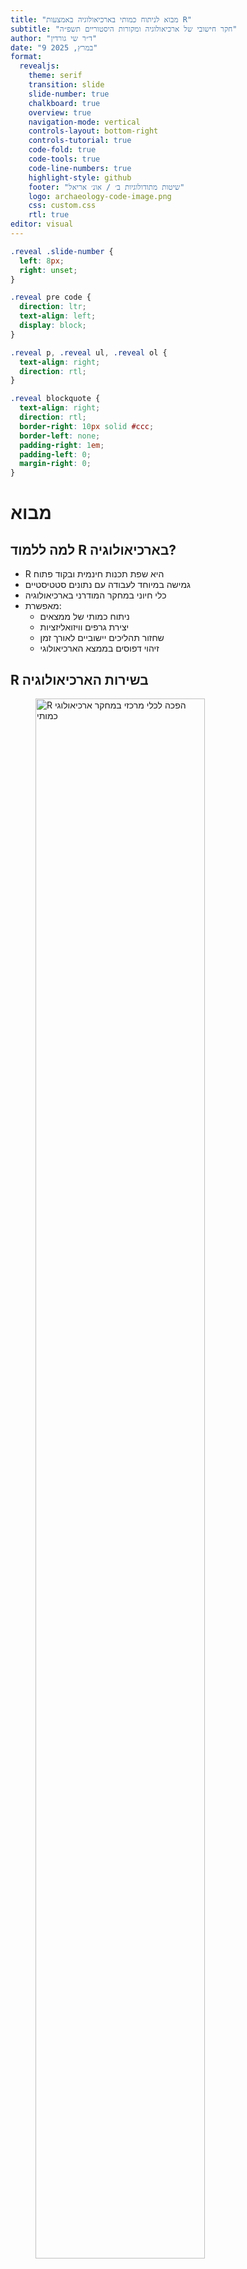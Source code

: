 ```yaml
---
title: "מבוא לניתוח כמותי בארכיאולוגיה באמצעות R"
subtitle: "חקר חישובי של ארכיאולוגיה ומקורות היסטוריים תשפ״ה"
author: "ד״ר שי גורדין"
date: "9 במרץ, 2025"
format:
  revealjs:
    theme: serif
    transition: slide
    slide-number: true
    chalkboard: true
    overview: true
    navigation-mode: vertical
    controls-layout: bottom-right
    controls-tutorial: true
    code-fold: true
    code-tools: true
    code-line-numbers: true
    highlight-style: github
    footer: "שיטות מתודולוגיות ב׳ / אונ׳ אריאל"
    logo: archaeology-code-image.png
    css: custom.css
    rtl: true
editor: visual
---
```


```css
.reveal .slide-number {
  left: 8px;
  right: unset;
}

.reveal pre code {
  direction: ltr;
  text-align: left;
  display: block;
}

.reveal p, .reveal ul, .reveal ol {
  text-align: right;
  direction: rtl;
}

.reveal blockquote {
  text-align: right;
  direction: rtl;
  border-right: 10px solid #ccc;
  border-left: none;
  padding-right: 1em;
  padding-left: 0;
  margin-right: 0;
}
```

# מבוא {.section}

## למה ללמוד R בארכיאולוגיה?

* R היא שפת תכנות חינמית ובקוד פתוח
* גמישה במיוחד לעבודה עם נתונים סטטיסטיים
* כלי חיוני במחקר המודרני בארכיאולוגיה
* מאפשרת:
  * ניתוח כמותי של ממצאים
  * יצירת גרפים וויזואליזציות
  * שחזור תהליכים יישוביים לאורך זמן
  * זיהוי דפוסים בממצא הארכיאולוגי

## R בשירות הארכיאולוגיה

![R הפכה לכלי מרכזי במחקר ארכיאולוגי כמותי](https://media.springernature.com/lw685/springer-static/image/art%3A10.1007%2Fs10816-019-09422-0/MediaObjects/10816_2019_9422_Fig1_HTML.png){fig-align="center" width="80%"}

## הקשר בין ארכיאולוגיה לסטטיסטיקה

> "רוב הארכיאולוגים התחילו ללמוד ארכיאולוגיה כי רצו להבין את דרכי החיים של אנשים מן העבר... רובם לא ציפו להפוך למומחים בסטטיסטיקה או בשיטות כמותיות."
>
> <span style="font-size: smaller;">— מתוך ספרם של פאוסט וספראי (2015)</span>

# התקנת R ו-RStudio {.section}

## התקנת R ו-RStudio

1. הורידו את R מאתר ה-CRAN: [https://cran.r-project.org/](https://cran.r-project.org/)
2. הורידו את RStudio מאתר: [https://rstudio.com/products/rstudio/download/](https://rstudio.com/products/rstudio/download/)

![](https://upload.wikimedia.org/wikipedia/commons/thumb/d/d0/RStudio_logo_flat.svg/1280px-RStudio_logo_flat.svg.png){fig-align="center" width="80%"}

## ממשק RStudio

![](https://rstudio.com/wp-content/uploads/2014/04/rstudio-workbench.png){fig-align="center" width="85%"}

* חלון עורך הקוד (שמאל עליון)
* קונסולה (שמאל תחתון)
* סביבת העבודה וההיסטוריה (ימין עליון)
* קבצים, גרפים, חבילות ועזרה (ימין תחתון)

# יסודות R לארכיאולוגים {.section}

## חישובים בסיסיים

```r
#| eval: false
#| echo: true

# חישוב גיל ממצא לפי פחמן 14
# נניח שהיחס C14/C12 הוא 0.65 מהיחס המקורי
age_in_years <- -8033 * log(0.65)
age_in_years

# חישוב שנת המקור (בהנחה שאנו בשנת 2025)
year_of_origin <- 2025 - age_in_years
year_of_origin
```

## משתנים ואובייקטים

```r
#| eval: false
#| echo: true

# יצירת וקטור של עומקי שכבות ארכיאולוגיות (במטרים)
depths <- c(0.5, 1.2, 1.8, 2.3, 3.0)

# יצירת וקטור של תיארוכים (לפני הספירה)
datings <- c(-1200, -900, -850, -720, -586)

# שמות התקופות המתאימות
periods <- c("ברזל 1", "ברזל 2א", "ברזל 2ב", "ברזל 2ג", "חורבן בית ראשון")

# יצירת טבלה של הנתונים
stratigraphy_data <- data.frame(
  depth = depths,
  dating = datings,
  period = periods
)

# הצגת הטבלה
stratigraphy_data
```

## פעולות על וקטורים

```r
#| eval: false
#| echo: true

# יצירת וקטור המייצג מספר חרסים מתקופות שונות
pottery_count <- c(45, 78, 134, 89, 23, 56)
periods <- c("ברונזה מאוחרת", "ברזל 1", "ברזל 2א", "ברזל 2ב", "פרסית", "הלניסטית")

# חישוב סך כל החרסים
total_sherds <- sum(pottery_count)
total_sherds

# חישוב ממוצע החרסים לתקופה
average_sherds <- mean(pottery_count)
average_sherds

# איתור התקופה עם מספר החרסים הגבוה ביותר
max_period_index <- which.max(pottery_count)
most_abundant_period <- periods[max_period_index]
most_abundant_period
```

## תנאים ופילטרים

```r
#| eval: false
#| echo: true

# נניח שיש לנו נתונים על אתרים ארכיאולוגיים
site_data <- data.frame(
  site_name = c("תל חצור", "תל לכיש", "תל מגידו", "תל דן", "תל באר שבע"),
  elevation = c(230, 270, 180, 200, 280),
  site_size = c(80, 30, 60, 20, 10),  # בדונמים
  has_fortifications = c(TRUE, TRUE, TRUE, FALSE, TRUE)
)

# מציאת אתרים בגובה מעל 200 מטר
high_elevation_sites <- site_data[site_data$elevation > 200, ]
high_elevation_sites$site_name

# מציאת אתרים גדולים (מעל 50 דונם) עם ביצורים
large_fortified_sites <- site_data[site_data$site_size > 50 & 
                                   site_data$has_fortifications == TRUE, ]
large_fortified_sites$site_name
```

## פונקציות בסיסיות

```r
#| eval: false
#| echo: true

# פונקציה לחישוב צפיפות ממצאים לפי שטח החפירה
calc_artifact_density <- function(artifact_count, excavation_area) {
  density <- artifact_count / excavation_area
  return(density)
}

# שימוש בפונקציה
pottery_count <- 450
excavation_area <- 25  # במ"ר
pottery_density <- calc_artifact_density(pottery_count, excavation_area)
pottery_density  # חרסים למ"ר
```

## יצירת גרפים בסיסיים

```r
#| eval: false
#| echo: true

# יצירת גרף מספר אתרים לפי תקופה
periods <- c("ברונזה תיכונה", "ברונזה מאוחרת", "ברזל 1", "ברזל 2", "פרסית", "הלניסטית")
sites_count <- c(65, 34, 78, 120, 60, 95)

# גרף עמודות בסיסי
barplot(sites_count, names.arg = periods, 
        main = "מספר אתרים לפי תקופה",
        col = "lightblue", las = 2)
```

## יצירת גרפים מתקדמים עם ggplot2

```r
#| eval: false
#| echo: true

# טעינת החבילה
library(ggplot2)

# יצירת נתונים לגרף
settlement_data <- data.frame(
  period = periods,
  sites = sites_count
)

# יצירת גרף עמודות מתקדם
ggplot(settlement_data, aes(x = period, y = sites, fill = period)) +
  geom_col() +
  labs(title = "מספר אתרים לפי תקופה",
       x = "תקופה", y = "מספר אתרים") +
  theme_minimal() +
  theme(axis.text.x = element_text(angle = 45, hjust = 1),
        plot.title = element_text(hjust = 0.5))
```

# בסיסי נתונים ארכיאולוגיים {.section}

## קריאת קבצי נתונים

```r
#| eval: false
#| echo: true

# קריאת קובץ CSV
sites_data <- read.csv("archaeological_sites.csv")

# הצגת המבנה של בסיס הנתונים
str(sites_data)

# הצגת הרשומות הראשונות
head(sites_data)
```

## דוגמה: ניתוח ממצאים מחפירה

```r
#| eval: false
#| echo: true

# יצירת נתונים לדוגמה - כלי חרס לפי שכבה וסוג
ceramics_data <- data.frame(
  stratum = rep(c("I", "II", "III", "IV", "V"), each = 4),
  period = rep(c("ברזל 2ב", "ברזל 2א", "ברזל 1", "ברונזה מאוחרת", "ברונזה תיכונה"), each = 4),
  vessel_type = rep(c("קערות", "פכים", "קנקנים", "פכיות"), times = 5),
  count = c(45, 30, 60, 12,    # שכבה I
            38, 25, 52, 8,     # שכבה II
            20, 15, 30, 5,     # שכבה III
            25, 20, 35, 7,     # שכבה IV
            30, 18, 40, 10)    # שכבה V
)

# סיכום הנתונים לפי תקופה
period_summary <- aggregate(count ~ period, data = ceramics_data, sum)
period_summary
```

## ויזואליזציה של ממצאים

```r
#| eval: false
#| echo: true

# יצירת גרף עם ggplot2
library(ggplot2)

# סידור התקופות בסדר כרונולוגי
ceramics_data$period <- factor(ceramics_data$period, 
                     levels = c("ברונזה תיכונה", "ברונזה מאוחרת", 
                               "ברזל 1", "ברזל 2א", "ברזל 2ב"))

# גרף כלי חרס לפי סוג וזמן
ggplot(ceramics_data, aes(x = period, y = count, fill = vessel_type)) +
  geom_bar(stat = "identity", position = "stack") +
  labs(title = "התפלגות כלי חרס לפי תקופה וסוג",
       x = "תקופה", y = "מספר כלים",
       fill = "סוג כלי") +
  theme_minimal() +
  theme(axis.text.x = element_text(angle = 45, hjust = 1),
        plot.title = element_text(hjust = 0.5))
```

# מאגרי המידע של פאוסט וספראי (2015) {.section}

## רקע על המחקר

> "תולדות ההתיישבות בארץ ישראל: ניתוח כמותי לאור ממצאי חפירות ההצלה והחפירות היזומות"
>
> — פאוסט וספראי (2015)

* מחקר מקיף על דפוסי התיישבות בארץ ישראל לאורך התקופות
* שימוש בנתונים כמותיים מחפירות הצלה וחפירות יזומות
* ניתוח של למעלה מ-3,500 אתרים ארכיאולוגיים
* בחינת תהליכים יישוביים לאורך זמן

## מתודולוגיה - בניית בסיסי הנתונים

::: {.incremental}
פאוסט וספראי יצרו שני בסיסי נתונים מרכזיים:

1. **בסיס נתונים של חפירות הצלה**
   * מבוסס על דיווחים מ"חדשות ארכיאולוגיות" (עד חוברת 114, תשס"ג)
   * כולל 3,571 "אתרים" (כל תקופה בחפירה מהווה "אתר")
   * מוטה לטובת המגזר הכפרי

2. **בסיס נתונים של חפירות יזומות**
   * מבוסס על "האנציקלופדיה החדשה לחפירות ארכיאולוגיות בארץ ישראל"
   * כולל 2,214 "אתרים"
   * מוטה לטובת האתרים העירוניים
:::

## מבנה בסיסי הנתונים

פאוסט וספראי מתארים את מבנה הנתונים בפרק 3 של ספרם:

> "מספר האתר. כל אתר קיבל מספר משל עצמו. אם יש באתר מסוים, דוגמת אזור, חפירות מספר, הרי שעדיין יהיה מספר האתר זהה."
> 
> — פאוסט וספראי (2015, עמ' 12)

::: {.columns}
::: {.column width="50%"}
**בסיס נתוני חפירות ההצלה כולל:**
* מספר אתר ומספר חפירה
* שם האתר
* נקודת ציון
* אזור גיאוגרפי
* תקופה ארכיאולוגית
* סוג הממצא
:::

::: {.column width="50%"}
**בסיס נתוני חפירות יזומות כולל:**
* מספר אתר
* שם האתר וערך משנה
* נקודת ציון
* אזור ותת-אזור
* תקופה ותת-תקופה
* סוג ממצא מפורט יותר
:::
:::

## מדד אי-היציבות

::: {.incremental}
מדד חשוב שפיתחו פאוסט וספראי הוא "מדד אי-היציבות":

> "אחת הבדיקות המרכזיות שתתבצע בעבודה היא המשכיות היישוב. זו צריכה להתבצע לא מבחינת כמות האתרים בכל תקופה, אלא ברמת האתר."
>
> — פאוסט וספראי (2015, עמ' 4)

* בוחן את ההמשכיות היישובית בין תקופות
* בנוי על ההנחה שיישובים חדשים שנבנו במרחק מיישובים קודמים מעידים על נטישה וחוסר המשכיות
* מאפשר לזהות משברים יישוביים גם כאשר מספר האתרים נותר יציב
:::

## "כיול" הנתונים

::: {.incremental}
פאוסט וספראי מדגישים את חשיבות "כיול" הנתונים:

> "לאור זאת אנו מבדילים בין מידע 'לא מכויל', כלומר מידע המתייחס לכלל האתרים, לבין מידע 'מכויל', כלומר ב'ניכוי' קברים, כפילויות (אתרים שנחפרו בשתי חפירות הצלה שונות ולפיכך קיבלו שני מספרים – לשיטת הרישום ראו להלן), מתקנים וכדומה"
>
> — פאוסט וספראי (2015, עמ' 3)

* מאפשר להתמקד ביישובים בלבד
* מסנן רעשים מהנתונים
* משפר את המהימנות של השוואות בין-תקופתיות
:::

## טעינת בסיסי הנתונים ל-R

```r
#| eval: false
#| echo: true

# טעינת חבילות נדרשות
library(readr)
library(dplyr)

# טעינת בסיס הנתונים של חפירות ההצלה
rescue_excavations <- read_csv("http://lisa.biu.ac.il/faustsafrai", 
                              locale = locale(encoding = "UTF-8"))

# טעינת בסיס הנתונים של חפירות יזומות
planned_excavations <- read_csv("http://lisa.biu.ac.il/faustsafrai", 
                               locale = locale(encoding = "UTF-8"))

# הצגת מבנה הנתונים
glimpse(rescue_excavations)
```

## ניתוח התפלגות אתרים לפי תקופות

```r
#| eval: false
#| echo: true

# ספירת אתרים לפי תקופה
period_counts <- rescue_excavations %>%
  count(period) %>%
  arrange(desc(n))

# הצגת התקופות עם מספר האתרים הרב ביותר
head(period_counts, 10)

# יצירת "נתונים מכוילים" - רק אתרי יישוב
calibrated_data <- rescue_excavations %>%
  filter(find_type %in% c("שרידי בנייה", "קרמיקה בלבד"))

# השוואת מספר האתרים לפני ואחרי ה"כיול"
calibrated_counts <- calibrated_data %>%
  count(period) %>%
  arrange(desc(n))

# הצגת ההשוואה
comparison <- period_counts %>%
  left_join(calibrated_counts, by = "period", suffix = c("_all", "_calibrated"))
```

## ניתוח לפי אזורים גיאוגרפיים

```r
#| eval: false
#| echo: true

# חלוקה לפי אזורים גיאוגרפיים
region_distribution <- calibrated_data %>%
  count(region) %>%
  mutate(percentage = n / sum(n) * 100)

# הצגת התפלגות האתרים לפי אזורים
region_distribution

# התפלגות היישובים באזורי ההר לעומת האזורים הנמוכים
highland_regions <- c("יהודה", "שומרון", "גליל עליון", "גליל תחתון")
lowland_regions <- c("חוף הים הצפוני", "חוף הים הדרומי", "עמק יזרעאל")

regional_comparison <- calibrated_data %>%
  mutate(region_type = case_when(
    region %in% highland_regions ~ "אזורי הר",
    region %in% lowland_regions ~ "אזורים נמוכים",
    TRUE ~ "אחר"
  )) %>%
  count(period, region_type) %>%
  group_by(period) %>%
  mutate(percentage = n / sum(n) * 100)
```

## חישוב מדד אי-היציבות

```r
#| eval: false
#| echo: true

# פונקציה פשוטה לחישוב מדד אי-היציבות
calculate_instability <- function(period1_sites, period2_sites) {
  # זיהוי אתרים שמופיעים בשתי התקופות (לפי מספר האתר)
  continuing_sites <- intersect(period1_sites$site_id, period2_sites$site_id)
  
  # חישוב אחוז ההמשכיות
  continuity_percentage <- length(continuing_sites) / length(period2_sites$site_id) * 100
  
  # חישוב מדד אי-היציבות (100 פחות אחוז ההמשכיות)
  instability_index <- 100 - continuity_percentage
  
  return(list(
    continuing_sites_count = length(continuing_sites),
    total_sites_period2 = length(period2_sites$site_id),
    continuity_percentage = continuity_percentage,
    instability_index = instability_index
  ))
}

# דוגמה: חישוב מדד אי-היציבות בין תקופת הברזל 2 לתקופה הפרסית
iron2_sites <- calibrated_data %>% filter(period == "ברזל 2")
persian_sites <- calibrated_data %>% filter(period == "פרסית")

instability_iron2_persian <- calculate_instability(iron2_sites, persian_sites)
instability_iron2_persian
```

## ויזואליזציה של מדד אי-היציבות

```r
#| eval: false
#| echo: true

# יצירת נתונים לדוגמה של מדד אי-היציבות לאורך תקופות
transition_periods <- c(
  "ברונזה תיכונה-מאוחרת", 
  "ברונזה מאוחרת-ברזל 1",
  "ברזל 1-ברזל 2",
  "ברזל 2-פרסית",
  "פרסית-הלניסטית",
  "הלניסטית-רומית"
)

instability_values <- c(72, 85, 58, 76, 65, 42)

instability_data <- data.frame(
  transition = transition_periods,
  instability = instability_values
)

# יצירת גרף באמצעות ggplot2
library(ggplot2)

ggplot(instability_data, aes(x = transition, y = instability)) +
  geom_bar(stat = "identity", fill = "coral") +
  labs(title = "מדד אי-היציבות במעברים בין תקופות",
       x = "מעבר בין תקופות", 
       y = "מדד אי-היציבות (%)") +
  theme_minimal() +
  theme(axis.text.x = element_text(angle = 45, hjust = 1),
        plot.title = element_text(hjust = 0.5))
```

# תרגילים לניתוח עצמי {.section}

## תרגיל 1: ניתוח דפוסי התיישבות

::: {.panel-tabset}

### המשימה

השוו את מספר האתרים היישוביים בין תקופת הברזל 1 לתקופת הברזל 2

### קוד התחלתי

```r
#| eval: false
#| echo: true

# קוד התחלתי
iron_age_sites <- calibrated_data %>%
  filter(period %in% c("ברזל 1", "ברזל 2"))

# השלימו את הקוד לחישוב מספר האתרים בכל תקופה וליצירת גרף השוואתי
```

### פתרון מוצע

```r
#| eval: false
#| echo: true

# פתרון מוצע
iron_age_sites <- calibrated_data %>%
  filter(period %in% c("ברזל 1", "ברזל 2"))

# חישוב מספר האתרים בכל תקופה
iron_age_comparison <- iron_age_sites %>%
  count(period)

# יצירת גרף השוואתי
ggplot(iron_age_comparison, aes(x = period, y = n, fill = period)) +
  geom_col() +
  labs(title = "השוואת מספר אתרים בין תקופת הברזל 1 לתקופת הברזל 2",
       x = "תקופה", y = "מספר אתרים") +
  theme_minimal() +
  theme(plot.title = element_text(hjust = 0.5))
```

:::

## תרגיל 2: גרף התפתחות יישובית

::: {.panel-tabset}

### המשימה

צרו גרף קווי המציג את התפתחות ההתיישבות מתקופת הברונזה המאוחרת ועד התקופה הפרסית

### קוד התחלתי

```r
#| eval: false
#| echo: true

# קוד התחלתי
periods_of_interest <- c("ברונזה מאוחרת", "ברזל 1", 
                        "ברזל 2", "פרסית")

# השלימו את הקוד לחילוץ מספר האתרים בכל תקופה וליצירת גרף קווי
```

### פתרון מוצע

```r
#| eval: false
#| echo: true

# פתרון מוצע
periods_of_interest <- c("ברונזה מאוחרת", "ברזל 1", 
                        "ברזל 2", "פרסית")

# חילוץ מספר האתרים בכל תקופה
settlement_trend <- calibrated_data %>%
  filter(period %in% periods_of_interest) %>%
  count(period) %>%
  # סידור התקופות בסדר כרונולוגי
  mutate(period = factor(period, levels = periods_of_interest))

# יצירת גרף קווי
ggplot(settlement_trend, aes(x = period, y = n, group = 1)) +
  geom_line(color = "blue", size = 1) +
  geom_point(color = "red", size = 3) +
  labs(title = "התפתחות יישובית מהברונזה המאוחרת עד התקופה הפרסית",
       x = "תקופה", y = "מספר אתרים") +
  theme_minimal() +
  theme(axis.text.x = element_text(angle = 45, hjust = 1),
        plot.title = element_text(hjust = 0.5))
```

:::

## תרגיל 3: מדד אי-היציבות

::: {.panel-tabset}

### המשימה

חשבו את מדד אי-היציבות במעבר בין תקופת הברזל 2 לתקופה הפרסית

### קוד התחלתי

```r
#| eval: false
#| echo: true

# קוד התחלתי
iron2_sites <- calibrated_data %>% 
  filter(period == "ברזל 2")
persian_sites <- calibrated_data %>% 
  filter(period == "פרסית")

# השלימו את הקוד לחישוב כמה מאתרי התקופה הפרסית ממשיכים אתרים מתקופת הברזל 2
```

### פתרון מוצע

```r
#| eval: false
#| echo: true

# פתרון מוצע
iron2_sites <- calibrated_data %>% 
  filter(period == "ברזל 2")
persian_sites <- calibrated_data %>% 
  filter(period == "פרסית")

# זיהוי אתרים שמופיעים בשתי התקופות
continuing_sites <- intersect(iron2_sites$site_id, persian_sites$site_id)

# חישוב אחוז ההמשכיות
continuity_percentage <- length(continuing_sites) / nrow(persian_sites) * 100

# חישוב מדד אי-היציבות
instability_index <- 100 - continuity_percentage

# הצגת התוצאות
result <- data.frame(
  continuing_sites_count = length(continuing_sites),
  total_persian_sites = nrow(persian_sites),
  continuity_percentage = continuity_percentage,
  instability_index = instability_index
)

result
```

:::

# סיכום {.section}

## חשיבות הניתוח הכמותי בארכיאולוגיה

* מאפשר לזהות דפוסים שאינם ניכרים בתצפיות בודדות
* מספק כלים לבחינת השערות על תהליכים יישוביים ותרבותיים
* משלים את הניתוח האיכותני המסורתי
* מסייע לקבל תמונה רחבה יותר על תהליכים ארוכי טווח

::: {.fragment}
כפי שציינו פאוסט וספראי (2015, עמ' 6):

> "דפוסי התיישבות הם עניין כמותי, וכדי לעמוד עליהם יש להיעזר בשיטות כמותיות, וניתוח שיטתי של הנתונים העולים מחפירות ההצלה מאפשר לנו, בזהירות, לעמוד על עליות וירידות יישוביות לאורך זמן במגזרי היישוב השונים."
:::

## מקורות ומשאבים נוספים

1. פאוסט, א' וספראי, ז' (2015). *תולדות ההתיישבות בארץ ישראל: ניתוח כמותי לאור ממצאי חפירות ההצלה והחפירות היזומות*. רמת גן.

2. Marwick, B. (2017). Computational reproducibility in archaeological research: Basic principles and a case study of their implementation. *Journal of Archaeological Method and Theory*, 24(2), 424-450.

3. קורס מקוון: [R for Archaeologists](https://benmarwick.github.io/How-To-Do-Archaeological-Science-Using-R/)

4. חבילות R לארכיאולוגיה: 
   - `archdata`: מאגרי נתונים ארכיאולוגיים לדוגמה
   - `rcarbon`: ניתוח תיארוכי פחמן
   - `ggarcheo`: ויזואליזציות מותאמות לארכיאולוגיה

## תודה רבה!

::: {.columns}
::: {.column width="50%"}
**לשאלות ולמידע נוסף:**

* אתר הקורס: [www.archaeology-with-r.com](http://www.example.com)
* כתובת דוא"ל: [shaigo@ariel.ac.il](mailto:shaigo@ariel.ac.il)
* חומרי הקורס זמינים ב-GitHub:
  [github.com/username/archaeology-r-course](http://www.github.com)
:::

::: {.column width="50%"}
![](https://images.squarespace-cdn.com/content/v1/5736ee1c9f72662bd8fb89ba/1554493628864-FVB9AZ7OUPKVRDNX879U/3.png?format=1000w){fig-align="center" width="70%"}
:::
:::
